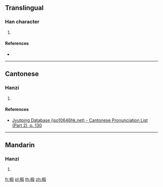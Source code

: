 ==Translingual==

===Han character===
{{Han char|rn=75|rad=木|as=10|sn=14|four=|canj=DKDE|ids=⿰木殺}}

# {{defn|Han|sort=木10}}

====References====
* {{Han ref|kx=0543.200|hdz=21266.010|uh=699D|ud=27037}}

----

==Cantonese==

===Hanzi===
{{yue-hanzi|jyut=[[saat3]]|y=saat3}}

# {{defn|lang=yue|sort=木10}}

====References====
*[http://www.iso10646hk.net/jp/document/download.jsp Jyutping Database (iso10646hk.net) - Cantonese Pronunciation List (Part 2), p. 130]

----

==Mandarin==

===Hanzi===
{{cmn-hanzi|pin=[[shā]] ([[sha1]])|wg=sha<sup>1</sup>}}

# {{defn|lang=cmn|sort=木10}}

[[fr:榝]]
[[pl:榝]]
[[th:榝]]
[[zh:榝]]